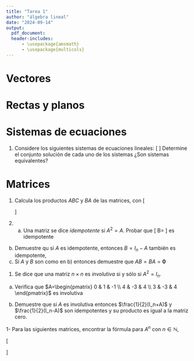 ```yaml
---
title: "Tarea 1"
author: "álgebra lineal"
date: "2024-09-14"
output:
  pdf_document:
  header-includes:
      - \usepackage{amsmath}
      - \usepackage{multicols}
---
```

<script type="text/x-mathjax-config">
MathJax.Hub.Config({
  TeX: { equationNumbers: { autoNumber: "AMS" } }
});
</script>

# Vectores 


# Rectas y planos


# Sistemas de ecuaciones

1. Considere los siguientes sistemas de ecuaciones lineales:
\[
\begin{array}{cc}
  2x_1 + 3x_2 &= 5 \\
  x_1  - 4x_2 &= -3 \\
  2x_1 - 8x_2 & = -6
\end{array} 
\quad \quad \quad
\begin{array}{cc}
  2x_1 + 3x_2 &= 5 \\
  x_1  - 4x_2 &= -3 
\end{array}
\]
Determine el conjunto solución de cada uno de los sistemas ¿Son sistemas equivalentes?


# Matrices


1. Calcula los productos $ABC$ y $BA$ de las matrices, con 
\[
\begin{array}{lcr}
A=\begin{pmatrix}
    991 & 992 & 993 \\
    994 & 995 & 996 \\
    997 & 998 & 999
  \end{pmatrix}, \quad &
B = \begin{pmatrix}
    12 & -6 & -2 \\
    18 & -9 & -3 \\
    24 &-12 & -4
    \end{pmatrix}, \quad &
C = \begin{pmatrix}
    1 & 1  \\
    1 & 2  \\
    3 & 0 
    \end{pmatrix}
\end{array}
\]

1. a) Una matriz se dice *idempotente* si $A^2 = A$. Probar que
\[
B= \begin{pmatrix}
    2 & -3 & -5 \\
   -1 &  4 & 5  \\
    1 & -3 &- 4
   \end{pmatrix}
\]
es idempotente
 b) Demuestre qu si $A$ es idempotente, entonces $B=I_n-A$ también es idempotente,
 c) Si $A$ y $B$ son como en b) entonces demuestre que $AB= BA = \mathbf{0}$ 

1. Se dice que una matriz $n\times n$ es *involutiva* si y sólo si $A^2 = I_n$.
  
  a) Verifica que $A=\begin{pmatrix} 0 & 1 & -1 \\ 4 & -3 & 4 \\ 3 & -3 & 4 \end{pmatrix}$ es involutiva
  
  b) Demuestre que si $A$ es involutiva entonces $\frac{1}{2}(I_n+A)$ y $\frac{1}{2}(I_n-A)$ son idempotentes y su producto es igual a la matriz cero.
  
1- Para las siguientes matrices, encontrar la fórmula para $A^{n}$ con $n\in\mathbb{N}$,

\[
\begin{multicols}{2}
 A= \begin{pmatrix}
    \cos x       & -\mbox{sen} x \\
    \mbox{sen} x & \cos x
    \end{pmatrix} &
    
A= \begin{pmatrix}
    a       & 1 \\
    0       & a
    \end{pmatrix} 
\end{multicols}
\]